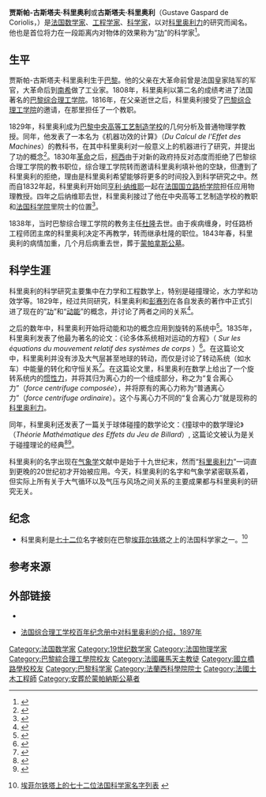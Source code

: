 {{Infobox scientist
| name          = 贾斯帕-古斯塔夫·科里奥利
| image         = Gaspard-Gustave de Coriolis.jpg
| image_size    = 250px
| caption       = 贾斯帕-古斯塔夫·科里奥利
| birth_date    = 1792年5月21日
| birth_place   = [[法蘭西王國_(1791年－1792年)|法兰西王国]][[巴黎|巴黎]]
| death_date    = {{death date and age|1843|9|19|1792|5|21}}
| death_place   = [[七月王朝|法兰西王国]][[巴黎|巴黎]]
| residence     =
| citizenship   =
| nationality   = [[法国|法国]]
| ethnicity     =
| field         = [[数学|数学]]、[[物理|物理]]
| work_institutions = [[巴黎综合理工学院|巴黎综合理工学院]]
| alma_mater    =
| doctoral_advisor =
| doctoral_students =
| known_for     = [[科里奥利力|科里奥利力]]
| author_abbrev_bot =
| author_abbrev_zoo =
| influences    =
| influenced    =
| prizes        =
| religion      =
| footnotes     =
| signature     =
}}
'''贾斯帕-古斯塔夫·科里奥利'''或'''古斯塔夫·科里奥利'''（Gustave Gaspard de Coriolis，{{bd|1792年|5月21日|1843年|9月19日}}）是[[法国|法国]][[数学家|数学家]]、[[工程学家|工程学家]]、[[科学家|科学家]]，以对[[科里奥利力|科里奥利力]]的研究而闻名。 他也是首位将力在一段距离内对物体的效果称为“[[功|功]]”的科学家<ref>{{cite book | last = Jammer | first = Max  | title = Concepts of Force | publisher = Dover Publications, Inc. | year = 1957 | isbn = 0-486-40689-X |page= 167; footnote 14 |url=http://books.google.com/books?id=CZtEBcmOe6gC&printsec=frontcover#PPA167,M1 }}</ref>。

==生平==
贾斯帕-古斯塔夫·科里奥利生于[[巴黎|巴黎]]。他的父亲在大革命前曾是法国皇家陆军的军官，大革命后到[[南希|南希]]做了工业家。1808年，科里奥利以第二名的成绩考进了法国著名的[[巴黎综合理工学院|巴黎综合理工学院]]。1816年，在父亲逝世之后，科里奥利接受了[[巴黎综合理工学院|巴黎综合理工学院]]的邀请，在那里担任了一个教职。

1829年，科里奥利成为[[巴黎中央理工学院|巴黎中央高等工艺制造学校]]的几何分析及普通物理学教授。同年，他发表了一本名为《机器功效的计算》（''Du Calcul de l'Effet des Machines''）的教科书，在其中科里奥利对一般意义上的机器进行了研究，并提出了功的概念<ref name=Calcul>{{cite book |author=Gaspard-Gustave Coriolis |publisher=Paris : Carilian-Goeury |year=1829 |title=Du calcul de l'effet des machines, ou, Considerations sur l'emploi des moteurs et sur leur evaluation [microform] : pour servir d'introduction a l'etude speciale des machines  |url=http://books.google.com/books?id=_GgioErrbW8C&pg=PA1265&dq=Coriolis+%22Academie+des+sciences%22&lr=&as_brr=0&as_pt=ALLTYPES#PPA1052,M1 |isbn=3764322381  }}</ref>。1830年[[法國七月革命|革命]]之后，[[柯西|柯西]]由于对新的政府持反对态度而拒绝了巴黎综合理工学院的教书职位，综合理工学院转而邀请科里奥利填补他的空缺，但遭到了科里奥利的拒绝，理由是科里奥利希望能够将更多的时间投入到科学研究之中。然而自1832年起，科里奥利开始同[[克劳德·路易·玛丽·亨利·纳维耶|亨利·纳维耶]]一起在[[法国国立路桥学院|法国国立路桥学院]]担任应用物理教授。四年之后纳维耶去世，科里奥利接过了他在中央高等工艺制造学校的教职和[[法国科学院|法国科学院]]里院士的位置<ref name=Grattan-Guinness>{{cite book |author=Ivor Grattan-Guinness |page= 1052 |publisher=Birkhäuser |year=1990 |title=Convolutions in French Mathematics, 1800-1840: From the Calculus and Mechanics to Mathematical Analysis and Mathematical Physics |url=http://books.google.com/books?id=_GgioErrbW8C&pg=PA1265&dq=Coriolis+%22Academie+des+sciences%22&lr=&as_brr=0&as_pt=ALLTYPES#PPA1052,M1 |isbn=3764322381  }}</ref>。

1838年，当时巴黎综合理工学院的教务主任[[皮埃尔·路易·杜隆|杜隆]]去世。由于疾病缠身，时任路桥工程师团主席的科里奥利决定不再教学，转而继承杜隆的职位。1843年春，科里奥利的病情加重，几个月后病重去世，葬于[[蒙帕拿斯公墓|蒙帕拿斯公墓]]。

==科学生涯==

科里奥利的科学研究主要集中在力学和工程数学上，特别是碰撞理论，水力学和功效学等。1829年，经过共同研究，科里奥利和[[彭赛列|彭赛列]]在各自发表的著作中正式引进了现在的“[[功|功]]”和“[[动能|动能]]”的概念，并讨论了两者之间的关系<ref>{{cite book |title=The virtual work principle - a unifying systems concept, in Structures and operations in engineering and management systems |volume=17 |page=152 |author=O I Franksen |publisher=Trondheim |year=1980}}</ref>。

之后的数年中，科里奥利开始将动能和功的概念应用到旋转的系统中<ref name=Gillespie>{{cite book |title=Science and Polity in France: The Revolutionary and Napoleonic Years |page= 693 |url=http://books.google.com/books?id=k07JbSAa6wQC&pg=PA522&lpg=PA522&dq=%22%C3%89cole+des+Ponts+and+Chauss%C3%A9es%22&source=bl&ots=5ZP_Wil-TS&sig=Mba7rgOZgjSPaIOfV5SRsln_vPg&hl=en&sa=X&oi=book_result&resnum=3&ct=result#PPA693,M1 |author=Charles Coulston Gillispie |isbn=0691115419 |publisher=Princeton University Press |year=2004}}</ref>。1835年，科里奥利发表了他最为著名的论文：《论多体系统相对运动的方程》（ ''Sur les équations du mouvement relatif des systèmes de corps'' ）<ref name=corps>{{cite journal |author=G-G Coriolis |title=Sur les équations du mouvement relatif des systèmes de corps |journal= J. De l'Ecole royale polytechnique |volume=15 |pages= 144–154 |year=1835}}</ref>。在这篇论文中，科里奥利并没有涉及大气层甚至地球的转动，而仅是讨论了转动系统（如水车）中能量的转化和守恒关系<ref name=Dugas>{{cite book |title=A History of Mechanics |page= 374|author=Rene Dugas  |url=http://books.google.com/books?id=vPT-JubW-7QC&pg=PA374&dq=Coriolis+%22Academie+des+sciences%22&lr=&as_brr=0&as_pt=ALLTYPES |editor=translated by J. R. Maddox |edition=Reprint of 1955 |publisher=Courier Dover Publications |isbn=0486656322 |year=1988}}</ref>。在这篇论文里，科里奥利在数学上给出了一个旋转系统内的[[惯性力|惯性力]]，并将其归为离心力的一个组成部分，称之为“复合离心力”（''force centrifuge composée''），并将原有的离心力称为“普通离心力”（''force centrifuge ordinaire''）。这个与离心力不同的“复合离心力”就是现称的[[科里奥利力|科里奥利力]]。

同年，科里奥利还发表了一篇关于球体碰撞的数学论文：《撞球中的数学理论》（''Théorie Mathématique des Effets du Jeu de Billard''）, 这篇论文被认为是关于碰撞理论的经典<ref name=Byrne>{{cite book |title=Byrne's Advanced Technique in Pool and Billiards |author=Robert Byrne |url=http://books.google.com/books?id=tA_v24zx7J8C&pg=PT64&dq=%22Gaspard-Gustave+Coriolis%22&lr=&as_brr=0&sig=U-RrDhROKbiC4x2Ddw-lJDUcuYQ
|isbn=0156149710 |year=1990 |page=49 |publisher=Harcourt Trade   }}</ref><ref name=Coriolis>{{cite book |title=Théorie mathématique des effets du jeu de billard ; suivi des deux celebres memoires publiés en 1832 et 1835 dans le ''Journal de l'École Polytechnique'':Sur le principe des forces vives dans les mouvements relatifs des machines & Sur les équations du mouvement relatif des systèmes de corps |isbn=2876470810 |author=G Coriolis |publisher=Éditions Jacques Gabay |year=1990 |url=http://gallica.bnf.fr/ark:/12148/bpt6k29318f.notice |edition=Originally published by Carilian-Goeury, 1835 |access-date=2009-05-24 |archive-date=2019-11-30 |archive-url=https://web.archive.org/web/20191130103629/https://gallica.bnf.fr/ark:/12148/bpt6k29318f.notice |dead-url=no }}</ref>。

科里奥利的名字出现在[[气象学|气象学]]文献中是始于十九世纪末，然而“[[科里奥利力|科里奥利力]]”一词直到更晚的20世纪初才开始被应用。今天，科里奥利的名字和气象学紧密联系着，但实际上所有关于大气循环以及气压与风场之间关系的主要成果都与科里奥利的研究无关。

==纪念==
* 科里奥利是[[埃菲尔铁塔上所刻的72人列表|七十二位]]名字被刻在巴黎[[埃菲尔铁塔|埃菲尔铁塔]]之上的法国科学家之一。<ref>{{fr}}[http://www.tour-eiffel.fr/teiffel/fr/documentation/dossiers/page/savants.html 埃菲尔铁塔上的七十二位法国科学家名字列表] {{Wayback|url=http://www.tour-eiffel.fr/teiffel/fr/documentation/dossiers/page/savants.html |date=20101205152929 }}</ref>

==参考来源==
{{reflist}}


==外部链接==
* {{MacTutor Biography|id=Coriolis}}
* {{fr}}[http://www.sabix.org/bulletin/b5/coriolis.html 法国综合理工学校百年纪念册中对科里奥利的介绍，1897年] {{Wayback|url=http://www.sabix.org/bulletin/b5/coriolis.html |date=20201212032912 }} 

{{Authority control}}
{{DEFAULTSORT:Coriolis, Gaspard-Gustave}}

[[Category:法国数学家|Category:法国数学家]]
[[Category:19世纪数学家|Category:19世纪数学家]]
[[Category:法国物理学家|Category:法国物理学家]]
[[Category:巴黎綜合理工學院校友|Category:巴黎綜合理工學院校友]]
[[Category:法國羅馬天主教徒|Category:法國羅馬天主教徒]]
[[Category:國立橋路學校校友|Category:國立橋路學校校友]]
[[Category:巴黎科学家|Category:巴黎科学家]]
[[Category:法蘭西科學院院士|Category:法蘭西科學院院士]]
[[Category:法國土木工程師|Category:法國土木工程師]]
[[Category:安葬於蒙帕納斯公墓者|Category:安葬於蒙帕納斯公墓者]]